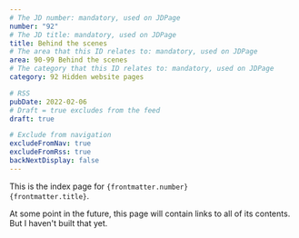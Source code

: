 ```yaml
---
# The JD number: mandatory, used on JDPage
number: "92"
# The JD title: mandatory, used on JDPage
title: Behind the scenes
# The area that this ID relates to: mandatory, used on JDPage
area: 90-99 Behind the scenes
# The category that this ID relates to: mandatory, used on JDPage
category: 92 Hidden website pages

# RSS
pubDate: 2022-02-06
# Draft = true excludes from the feed
draft: true

# Exclude from navigation
excludeFromNav: true
excludeFromRss: true
backNextDisplay: false
---
```


This is the index page for <code>{frontmatter.number} {frontmatter.title}</code>.

At some point in the future, this page will contain links to all of its contents. But I haven't built that yet.
